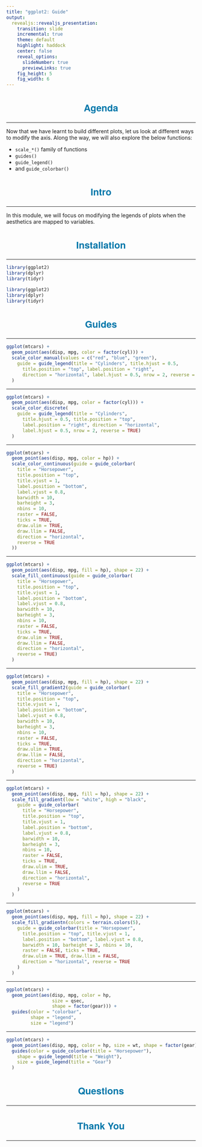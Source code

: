 ```yaml
---
title: "ggplot2: Guide"
output: 
  revealjs::revealjs_presentation:
    transition: slide
    incremental: true
    theme: default
    highlight: haddock
    center: false
    reveal_options:
      slideNumber: true
      previewLinks: true
    fig_height: 5
    fig_width: 6
---
```


<style type="text/css">
    .reveal p img {
    align: middle;
  }
  .reveal p {
    text-align: left;
    font-size: 20px;
  }
  .reveal body:after {
    content: url(handshake.png);
    position: fixed;
    bottom: 3.5em;
    left: 3.5em;
    box-shadow: 5px 5px 10px #000; 
  }
  .reveal hr {
    border-color: #0077aa;
  }
  .reveal h1, h2, h3, h4, h5, h6 {
    text-transform: capitalize;
    text-align: center;
    color: #0077aa;
    font-family: 'Helvetica Neue';
    font-size: 25px;
  }
  .reveal ul {
    display: block;
  }
  .reveal ul li {
    color: #3c3c3c; 
    /* set color of list item text */
    list-style: none; 
  }
  .reveal p img {
    align: middle;
  }
  .reveal ul li::before {
      color: #006b6e;  
      /* color of bullet or square */
      content: "\2022"; 
      /* Unicode of character to precede the list item */
      font-size: 1em; 
      /* em or %*/ 
      padding-right: 1.1225em; 
      /* use em*/
      position: relative;
      top: 0em; 
      /* use em or % */
  }
  .reveal ul {
    line-height:150%
  }
  .reveal .fragment {
    font-size: 20px;
  }
  .reveal ol {
    display: block;
  }
</style>

## Agenda

<hr>

Now that we have learnt to build different plots, let us look at different ways to modify the axis. Along the way, we will also explore the below functions:

- `scale_*()` family of functions 
- `guides()`
- `guide_legend()` 
- and `guide_colorbar()`


## Intro

<hr>

In this module, we will focus on modifying the legends of plots when the aesthetics are mapped to variables.

## Installation

<hr>

```r
library(ggplot2)
library(dplyr)
library(tidyr)
```

```r
library(ggplot2)
library(dplyr)
library(tidyr)
```

## Guides

<hr>

```r
ggplot(mtcars) +
  geom_point(aes(disp, mpg, color = factor(cyl))) +
  scale_color_manual(values = c("red", "blue", "green"),
    guide = guide_legend(title = "Cylinders", title.hjust = 0.5, 
      title.position = "top", label.position = "right", 
      direction = "horizontal", label.hjust = 0.5, nrow = 2, reverse = TRUE)
  )
```

----

```r
ggplot(mtcars) +
  geom_point(aes(disp, mpg, color = factor(cyl))) +
  scale_color_discrete(
    guide = guide_legend(title = "Cylinders",
      title.hjust = 0.5, title.position = "top",
      label.position = "right", direction = "horizontal",
      label.hjust = 0.5, nrow = 2, reverse = TRUE)
  )
```

----

```r
ggplot(mtcars) +
  geom_point(aes(disp, mpg, color = hp)) +
  scale_color_continuous(guide = guide_colorbar(
    title = "Horsepower",
    title.position = "top",
    title.vjust = 1,
    label.position = "bottom",
    label.vjust = 0.8,
    barwidth = 10,
    barheight = 3,
    nbins = 10,
    raster = FALSE,
    ticks = TRUE,
    draw.ulim = TRUE,
    draw.llim = FALSE,
    direction = "horizontal",
    reverse = TRUE
  ))
```

----

```r
ggplot(mtcars) +
  geom_point(aes(disp, mpg, fill = hp), shape = 22) +
  scale_fill_continuous(guide = guide_colorbar(
    title = "Horsepower",
    title.position = "top",
    title.vjust = 1,
    label.position = "bottom",
    label.vjust = 0.8,
    barwidth = 10,
    barheight = 3,
    nbins = 10,
    raster = FALSE,
    ticks = TRUE,
    draw.ulim = TRUE,
    draw.llim = FALSE,
    direction = "horizontal",
    reverse = TRUE)
  )
```

----

```r
ggplot(mtcars) +
  geom_point(aes(disp, mpg, fill = hp), shape = 22) +
  scale_fill_gradient2(guide = guide_colorbar(
    title = "Horsepower",
    title.position = "top",
    title.vjust = 1,
    label.position = "bottom",
    label.vjust = 0.8,
    barwidth = 10,
    barheight = 3,
    nbins = 10,
    raster = FALSE,
    ticks = TRUE,
    draw.ulim = TRUE,
    draw.llim = FALSE,
    direction = "horizontal",
    reverse = TRUE)
  ) 
```

----

```r
ggplot(mtcars) +
  geom_point(aes(disp, mpg, fill = hp), shape = 22) +
  scale_fill_gradient(low = "white", high = "black", 
    guide = guide_colorbar(
      title = "Horsepower",
      title.position = "top",
      title.vjust = 1,
      label.position = "bottom",
      label.vjust = 0.8,
      barwidth = 10,
      barheight = 3,
      nbins = 10,
      raster = FALSE,
      ticks = TRUE,
      draw.ulim = TRUE,
      draw.llim = FALSE,
      direction = "horizontal",
      reverse = TRUE
    )
  ) 
```

----

```r
ggplot(mtcars) +
  geom_point(aes(disp, mpg, fill = hp), shape = 22) +
  scale_fill_gradientn(colors = terrain.colors(5), 
    guide = guide_colorbar(title = "Horsepower", 
      title.position = "top", title.vjust = 1, 
      label.position = "bottom", label.vjust = 0.8, 
      barwidth = 10, barheight = 3, nbins = 10, 
      raster = FALSE, ticks = TRUE,
      draw.ulim = TRUE, draw.llim = FALSE, 
      direction = "horizontal", reverse = TRUE
    )
  ) 
```

----

```r
ggplot(mtcars) +
  geom_point(aes(disp, mpg, color = hp, 
                 size = qsec, 
                 shape = factor(gear))) + 
  guides(color = "colorbar",
         shape = "legend",
         size = "legend")
```

----

```r
ggplot(mtcars) +
  geom_point(aes(disp, mpg, color = hp, size = wt, shape = factor(gear))) + 
  guides(color = guide_colorbar(title = "Horsepower"),
    shape = guide_legend(title = "Weight"),
    size = guide_legend(title = "Gear")
  )
```

## Questions

<hr>

## Thank You

<hr>